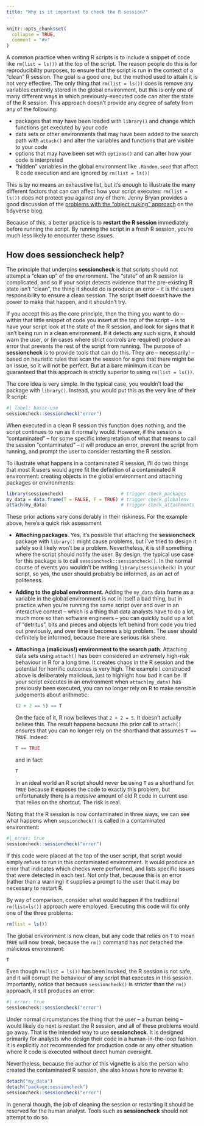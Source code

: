 ```yaml
---
title: "Why is it important to check the R session?"
---
```


```r
knitr::opts_chunk$set(
  collapse = TRUE,
  comment = "#>"
)
```

A common practice when writing R scripts is to include a snippet of code like `rm(list = ls())` at the top of the script. The reason people do this is for reproducibility purposes, to ensure that the script is run in the context of a "clean" R session. The goal is a good one, but the method used to attain it is not very effective. The only thing that `rm(list = ls())` does is remove any variables currently stored in the global environment, but this is only one of many different ways in which previously-executed code can alter the state of the R session. This approach doesn't provide any degree of safety from any of the following:

- packages that may have been loaded with `library()` and change which functions get executed by your code
- data sets or other environments that may have been added to the search path with `attach()` and alter the variables and functions that are visible to your code
- options that may have been set with `options()` and can alter how your code is interpreted 
- "hidden" variables in the global environment like `.Random.seed` that affect R code execution and are ignored by `rm(list = ls())`

This is by no means an exhaustive list, but it's enough to illustrate the many different factors that can can affect how your script executes: `rm(list = ls())` does not protect you against any of them. Jenny Bryan provides a good discussion of the [problems with the "object nuking" approach](https://www.tidyverse.org/blog/2017/12/workflow-vs-script/) on the tidyverse blog.

Because of this, a better practice is to **restart the R session** immediately before running the script. By running the script in a fresh R session, you're much less likely to encounter these issues.

## How does sessioncheck help?

The principle that underpins **sessioncheck** is that scripts should not attempt a "clean up" of the environment. The "state" of an R session is complicated, and so if your script detects evidence that the pre-existing R state isn't "clean", the thing it should do is produce an error -- it is the users responsibility to ensure a clean session. The script itself doesn't have the power to make that happen, and it shouldn't try.

If you accept this as the core principle, then the thing you want to do -- within that little snippet of code you insert at the top of the script -- is to have your script look at the state of the R session, and look for signs that it isn't being run in a clean environment. If it detects any such signs, it should warn the user, or (in cases where strict controls are required) produce an error that prevents the rest of the script from running. The purpose of **sessioncheck** is to provide tools that can do this. They are -- necessarily! -- based on heuristic rules that scan the session for signs that there might be an issue, so it will not be perfect. But at a bare minimum it can be guaranteed that this approach is strictly superior to using `rm(list = ls())`.

The core idea is very simple. In the typical case, you wouldn't load the package with `library()`. Instead, you would put this as the very line of their R script:

```r
#| label: basic-use
sessioncheck::sessioncheck("error")
```

When executed in a clean R session this function does nothing, and the script continues to run as it normally would. However, if the session is "contaminated" -- for some specific interpretation of what that means to call the session "contaminated" -- it will produce an error, prevent the script from running, and prompt the user to consider restarting the R session. 

To illustrate what happens in a contaminated R session, I'll do two things that most R users would agree fit the definition of a contaminated R environment: creating objects in the global environment and attaching packages or environments:

```r
library(sessioncheck)                     # trigger check_packages
my_data = data.frame(T = FALSE, F = TRUE) # trigger check_globalenv
attach(my_data)                           # trigger check_attachments
```

These prior actions vary considerably in their riskiness. For the example above, here's a quick risk assessment

- **Attaching packages**. Yes, it's possible that attaching the **sessioncheck** package with `library()` might cause problems, but I've tried to design it safely so it likely won't be a problem. Nevertheless, it is still something where the script should notify the user. By design, the typical use case for this package is to call `sessioncheck::sessioncheck()`. In the normal course of events you wouldn't be writing `library(sessioncheck)` in your script, so yes, the user should probably be informed, as an act of politeness.

- **Adding to the global environment**. Adding the `my_data` data frame as a variable in the global environment is not in itself a bad thing, but in practice when you're running the same script over and over in an interactive context -- which is a thing that data analysts have to do a lot, much more so than software engineers -- you can quickly build up a lot of "detritus", bits and pieces and objects left behind from code you tried out previously, and over time it becomes a big problem. The user should definitely be informed, because there are serious risk shere.

- **Attaching a (malicious!) environment to the search path**. Attaching data sets using `attach()` has been considered an extremely high-risk behaviour in R for a long time. It creates chaos in the R session and the potential for horrific outcomes is very high. The example I construced above is deliberately malicious, just to highlight how bad it can be. If your script executes in an environment when `attach(my_data)` has previously been executed, you can no longer rely on R to make sensible judgements about arithmetic:

  ```r
  (2 + 2 == 5) == T
  ```

  On the face of it, R now believes that `2 + 2 = 5`. It doesn't actually believe this. The result happens because the prior call to `attach()` ensures that you can no longer rely on the shorthand that assumes `T == TRUE`. Indeed:

  ```r
  T == TRUE
  ```

  and in fact:

  ```r
  T
  ```

  In an ideal world an R script should never be using `T` as a shorthand for `TRUE` because it exposes the code to exactly this problem, but unfortunately there is a *massive* amount of old R code in current use that relies on the shortcut. The risk is real.

Noting that the R session is now contaminated in three ways, we can see what happens when `sessioncheck()` is called in a contaminated environment:

```r
#| error: true
sessioncheck::sessioncheck("error")
```

If this code were placed at the top of the user script, that script would simply refuse to run in this contaminated environment. It would produce an error that indicates which checks were performed, and lists specific issues that were detected in each test. Not only that, because this is an error (rather than a warning) it supplies a prompt to the user that it may be necessary to restart R.

By way of comparison, consider what would happen if the traditional `rm(list=ls())` approach were employed. Executing this code will fix only one of the three problems:

```r
rm(list = ls())
```

The global environment is now clean, but any code that relies on `T` to mean `TRUE` will now break, because the `rm()` command has *not* detached the malicious environment:

```r
T
```

Even though `rm(list = ls())` has been invoked, the R session is not safe, and it will corrupt the behaviour of any script that executes in this session. Importantly, notice that because `sessioncheck()` is stricter than the `rm()` approach, it still produces an error:

```r
#| error: true
sessioncheck::sessioncheck("error")
```

Under normal circumstances the thing that the user -- a human being -- would likely do next is restart the R session, and all of these problems would go away. That is the intended way to use **sessioncheck**. It is designed primarily for analysts who design their code in a human-in-the-loop fashion. It is explicitly *not* recommended for production code or any other situation where R code is executed without direct human oversight. 

Nevertheless, because the author of this vignette is also the person who created the contaminated R session, she also knows how to reverse it:

```r
detach("my_data")
detach("package:sessioncheck")
sessioncheck::sessioncheck("error")
```

In general though, the job of cleaning the session or restarting it should be reserved for the human analyst. Tools such as **sessioncheck** should not attempt to do so.

